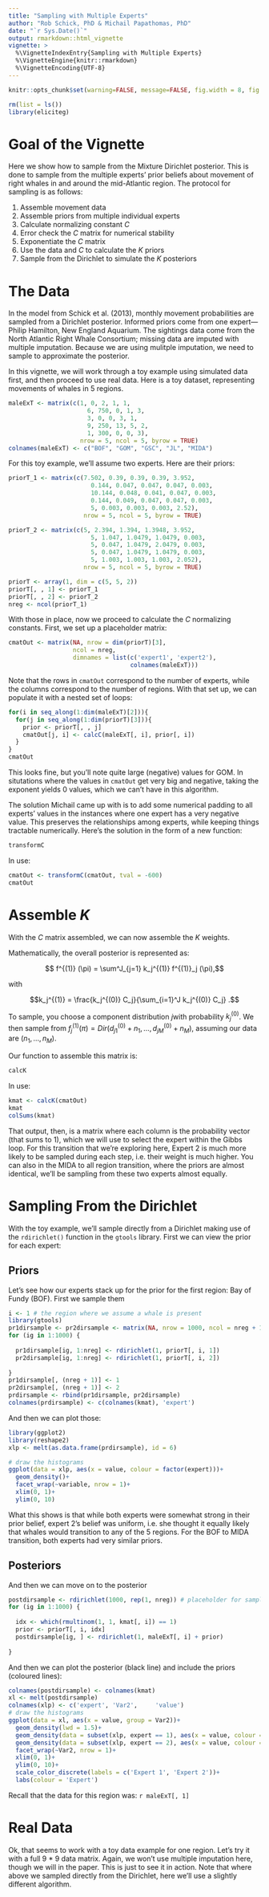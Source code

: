 ```yaml
---
title: "Sampling with Multiple Experts"
author: "Rob Schick, PhD & Michail Papathomas, PhD"
date: "`r Sys.Date()`"
output: rmarkdown::html_vignette
vignette: >
  %\VignetteIndexEntry{Sampling with Multiple Experts}
  %\VignetteEngine{knitr::rmarkdown}
  %\VignetteEncoding{UTF-8}
---
```


```r
knitr::opts_chunk$set(warning=FALSE, message=FALSE, fig.width = 8, fig.height = 6)
```


```r
rm(list = ls())
library(eliciteg)
```

# Goal of the Vignette
Here we show how to sample from the Mixture Dirichlet posterior. This is done to sample from the multiple experts' prior beliefs about movement of right whales in and around the mid-Atlantic region. The protocol for sampling is as follows:

1. Assemble movement data
2. Assemble priors from multiple individual experts
3. Calculate normalizing constant $C$ 
4. Error check the $C$ matrix for numerical stability
5. Exponentiate the $C$ matrix
6. Use the data and $C$ to calculate the $K$ priors
7. Sample from the Dirichlet to simulate the $K$ posteriors

# The Data
In the model from Schick et al. (2013), monthly movement probabilities are sampled from a Dirichlet posterior. Informed priors come from one expert—Philip Hamilton, New England Aquarium. The sightings data come from the North Atlantic Right Whale Consortium; missing data are imputed with multiple imputation. Because we are using mulitple imputation, we need to sample to approximate the posterior.

In this vignette, we will work through a toy example using simulated data first, and then proceed to use real data. Here is a toy dataset, representing movements of whales in 5 regions. 

```r
maleExT <- matrix(c(1, 0, 2, 1, 1,
                      6, 750, 0, 1, 3,
                      3, 0, 0, 3, 1,
                      9, 250, 13, 5, 2,
                      1, 300, 0, 0, 3),
                    nrow = 5, ncol = 5, byrow = TRUE)
colnames(maleExT) <- c("BOF", "GOM", "GSC", "JL", "MIDA")
```

For this toy example, we'll assume two experts. Here are their priors:

```r
priorT_1 <- matrix(c(7.502, 0.39, 0.39, 0.39, 3.952,
                       0.144, 0.047, 0.047, 0.047, 0.003,
                       10.144, 0.048, 0.041, 0.047, 0.003,
                       0.144, 0.049, 0.047, 0.047, 0.003,
                       5, 0.003, 0.003, 0.003, 2.52),
                     nrow = 5, ncol = 5, byrow = TRUE)

priorT_2 <- matrix(c(5, 2.394, 1.394, 1.3948, 3.952,
                       5, 1.047, 1.0479, 1.0479, 0.003,
                       5, 0.047, 1.0479, 2.0479, 0.003,
                       5, 0.047, 1.0479, 1.0479, 0.003,
                       5, 1.003, 1.003, 1.003, 2.052),
                     nrow = 5, ncol = 5, byrow = TRUE)

priorT <- array(1, dim = c(5, 5, 2))
priorT[, , 1] <- priorT_1
priorT[, , 2] <- priorT_2
nreg <- ncol(priorT_1)
```

With those in place, now we proceed to calculate the $C$ normalizing constants. First, we set up a placeholder matrix:

```r
cmatOut <- matrix(NA, nrow = dim(priorT)[3], 
                  ncol = nreg,
                  dimnames = list(c('expert1', 'expert2'),
                                  colnames(maleExT)))
```

Note that the rows in `cmatOut` correspond to the number of experts, while the columns correspond to the number of regions. With that set up, we can populate it with a nested set of loops:

```r
for(i in seq_along(1:dim(maleExT)[2])){
  for(j in seq_along(1:dim(priorT)[3])){
    prior <- priorT[, , j]
    cmatOut[j, i] <- calcC(maleExT[, i], prior[, i])
  }
}
cmatOut
```

This looks fine, but you'll note quite large (negative) values for GOM. In situtations where the values in `cmatOut` get very big and negative, taking the exponent yields 0 values, which we can't have in this algorithm. 

The solution Michail came up with is to add some numerical padding to all experts' values in the instances where one expert has a very negative value. This preserves the relationships among experts, while keeping things tractable numerically. Here's the solution in the form of a new function:

```r
transformC
```

In use:

```r
cmatOut <- transformC(cmatOut, tval = -600)
cmatOut
```



# Assemble $K$
With the $C$ matrix assembled, we can now assemble the $K$ weights. 

Mathematically, the overall posterior is represented as:

$$ f^{(1)} (\pi) = \sum^J_{j=1} k_j^{(1)} f^{(1)}_j (\pi),$$

with 

$$k_j^{(1)} = \frac{k_j^{(0)} C_j}{\sum_{i=1}^J k_j^{(0)} C_j} .$$

To sample, you choose a component distribution $j$with probability $k_j^{(0)}$. We then sample from $f_j^{(1)} (\pi) = Dir \left( d^{(0)}_{j1} + n_1, \ldots, d^{(0)}_{jM} + n_M\right )$, assuming our data are $(n_1, \ldots, n_M)$.

Our function to assemble this matrix is:

```r
calcK
```

In use:

```r
kmat <- calcK(cmatOut)
kmat
colSums(kmat)
```

That output, then, is a matrix where each column is the probability vector (that sums to 1), which we will use to select the expert within the Gibbs loop. For this transition that we're exploring here, Expert 2 is much more likely to be sampled during each step, i.e. their weight is much higher. You can also in the MIDA to all region transition, where the priors are almost identical, we'll be sampling from these two experts almost equally.

# Sampling From the Dirichlet
With the toy example, we'll sample directly from a Dirichlet making use of the `rdirichlet()` function in the `gtools` library. First we can view the prior for each expert:

## Priors
Let's see how our experts stack up for the prior for the first region: Bay of Fundy (BOF). First we sample them

```r
i <- 1 # the region where we assume a whale is present
library(gtools)
pr1dirsample <- pr2dirsample <- matrix(NA, nrow = 1000, ncol = nreg + 1)
for (ig in 1:1000) {
    
  pr1dirsample[ig, 1:nreg] <- rdirichlet(1, priorT[, i, 1]) 
  pr2dirsample[ig, 1:nreg] <- rdirichlet(1, priorT[, i, 2])
  
}
pr1dirsample[, (nreg + 1)] <- 1
pr2dirsample[, (nreg + 1)] <- 2
prdirsample <- rbind(pr1dirsample, pr2dirsample)
colnames(prdirsample) <- c(colnames(kmat), 'expert')
```

And then we can plot those:
```r
library(ggplot2)
library(reshape2)
xlp <- melt(as.data.frame(prdirsample), id = 6)

# draw the histograms
ggplot(data = xlp, aes(x = value, colour = factor(expert)))+
  geom_density()+
  facet_wrap(~variable, nrow = 1)+
  xlim(0, 1)+
  ylim(0, 10)

```

What this shows is that while both experts were somewhat strong in their prior belief, expert 2's belief was uniform, i.e. she thought it equally likely that whales would transition to any of the 5 regions. For the BOF to MIDA transition, both experts had very similar priors.

## Posteriors
And then we can move on to the posterior
```r
postdirsample <- rdirichlet(1000, rep(1, nreg)) # placeholder for sampled values
for (ig in 1:1000) {
  
  idx <- which(rmultinom(1, 1, kmat[, i]) == 1)
  prior <- priorT[, i, idx]
  postdirsample[ig, ] <- rdirichlet(1, maleExT[, i] + prior)
  
}
```

And then we can plot the posterior (black line) and include the priors (coloured lines):
```r
colnames(postdirsample) <- colnames(kmat)
xl <- melt(postdirsample)
colnames(xlp) <- c('expert', 'Var2',     'value')
# draw the histograms
ggplot(data = xl, aes(x = value, group = Var2))+
  geom_density(lwd = 1.5)+
  geom_density(data = subset(xlp, expert == 1), aes(x = value, colour = 'red'))+
  geom_density(data = subset(xlp, expert == 2), aes(x = value, colour = 'blue'))+
  facet_wrap(~Var2, nrow = 1)+
  xlim(0, 1)+
  ylim(0, 10)+
  scale_color_discrete(labels = c('Expert 1', 'Expert 2'))+
  labs(colour = 'Expert')

```

Recall that the data for this region was: ```r maleExT[, 1]```

# Real Data
Ok, that seems to work with a toy data example for one region. Let's try it with a full 9 * 9 data matrix. Again, we won't use multiple imputation here, though we will in the paper. This is just to see it in action. Note that where above we sampled directly from the Dirichlet, here we'll use a slightly different algorithm. 

